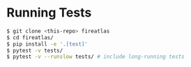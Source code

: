 # Running Tests

```bash
$ git clone <this-repo> fireatlas
$ cd fireatlas/
$ pip install -e '.[test]'
$ pytest -v tests/
$ pytest -v --runslow tests/ # include long-running tests
```